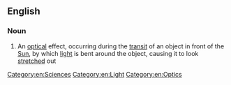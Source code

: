 ==English==

===Noun===
{{en-noun|head=[[black]] [[drop]] [[effect]]|-}}

# {{context|astronomy}} An [[optical]] effect, occurring during the [[transit]] of an object in front of the [[Sun]], by which [[light]] is bent around the object, causing it to look [[stretch]]ed out

[[Category:en:Sciences]]
[[Category:en:Light]]
[[Category:en:Optics]]